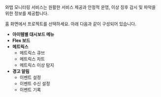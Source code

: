 와탭 모니터링 서비스는 원활한 서비스 제공과 안정적 운영, 이상 징후 감시 및 파악을 위한 정보를 제공합니다.

홈 화면에서 프로젝트를 선택하세요. 아래 다음과 같이 구성되어 있습니다.

* **아이템별 대시보드 메뉴**
* **Flex 보드**
* **메트릭스**
    * 메트릭스 큐브
    * 메트릭스 차트
    * 메트릭스 이상 탐지
* **경고 알림**
    * 이벤트 설정
    * 이벤트 수신 설정
    * 이벤트 기록

